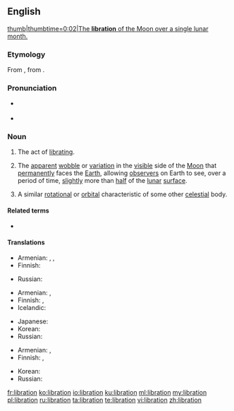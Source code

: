 {{was wotd|2010|August|14}}
==English==
{{wikipedia}}
[[File:Lunar libration with phase Oct 2007.ogv|thumb|thumbtime=0:02|The '''libration''' of the Moon over a single lunar month.]]

===Etymology===
From {{etyl|la|en}} {{m|la|lībrātiō||a hurling, swinging}}, from {{m|la|lībrō||poise, cause to swing}}.

===Pronunciation===
* {{a|UK|US}} {{IPA|/laɪˈbɹeɪ.ʃən/|lang=en}}
* {{audio|en-us-libration.ogg|Audio (US)|lang=en}}

===Noun===
{{en-noun}}

# The act of [[librate|librating]].
# {{label|en|astronomy}} The [[apparent]] [[wobble]] or [[variation]] in the [[visible]] side of the [[Moon]] that [[permanently]] faces the [[Earth]], allowing [[observer]]s on Earth to see, over a period of time, [[slightly]] more than [[half]] of the [[lunar]] [[surface]].
# {{label|en|by extension}} A similar [[rotational]] or [[orbital]] characteristic of some other [[celestial]] body.

====Related terms====
* {{l|en|librate}}

====Translations====
{{trans-top|act of libration}}
* Armenian: {{t|hy|ճոճում}}, {{t+|hy|երերում}}, {{t|hy|տատանում}}
* Finnish: {{t+|fi|huojunta}}
{{trans-mid}}
* Russian: {{t+|ru|качание}}
{{trans-bottom}}

{{trans-top|astronomy: apparent wobble of the moon}}
* Armenian: {{t|hy|լիբրացիա}}, {{t|hy|ճոճք}}
* Finnish: {{t+|fi|huojunta}}, {{t|fi|libraatio}}
* Icelandic: {{t|is|tunglvik|n}}
{{trans-mid}}
* Japanese: {{t|ja|秤動|tr=ひょうどう, hyōdō}}
* Korean: {{t|ko|칭동|sc=Hang}}
* Russian: {{t+|ru|либра́ция}}
{{trans-bottom}}

{{trans-top|astronomy: similar characteristic of another celesial object}}
* Armenian: {{t|hy|լիբրացիա}}, {{t|hy|ճոճք}}
* Finnish: {{t+|fi|huojunta}}, {{t|fi|libraatio}}
{{trans-mid}}
* Korean: {{t|ko|칭동|sc=Hang}}
* Russian: {{t+|ru|либра́ция}}
{{trans-bottom}}

[[fr:libration]]
[[ko:libration]]
[[io:libration]]
[[ku:libration]]
[[ml:libration]]
[[my:libration]]
[[pl:libration]]
[[ru:libration]]
[[ta:libration]]
[[te:libration]]
[[vi:libration]]
[[zh:libration]]